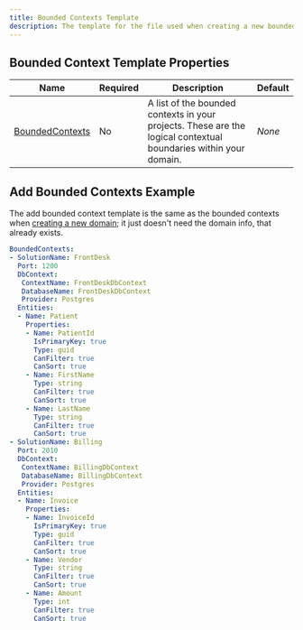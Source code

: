```yaml
---
title: Bounded Contexts Template
description: The template for the file used when creating a new bounded context to your domain project using the `add:bc` command.
---
```


## Bounded Context Template Properties

| Name       | Required | Description                                                         | Default                          |
| ---------- | -------- | ------------------------------------------------------------------- | -------------------------------- |
| [BoundedContexts](/docs/bounded-contexts)    | No      | A list of the bounded contexts in your projects. These are the logical contextual boundaries within your domain. | *None*   |

## Add Bounded Contexts Example
The add bounded context template is the same as the bounded contexts when 
[creating a new domain](/docs/domain-template); it just doesn't need the domain info, that already exists.

```yaml
BoundedContexts:
- SolutionName: FrontDesk
  Port: 1200
  DbContext:
   ContextName: FrontDeskDbContext
   DatabaseName: FrontDeskDbContext
   Provider: Postgres
  Entities:
  - Name: Patient
    Properties:
    - Name: PatientId
      IsPrimaryKey: true
      Type: guid
      CanFilter: true
      CanSort: true
    - Name: FirstName
      Type: string
      CanFilter: true
      CanSort: true
    - Name: LastName
      Type: string
      CanFilter: true
      CanSort: true
- SolutionName: Billing
  Port: 2010
  DbContext:
   ContextName: BillingDbContext
   DatabaseName: BillingDbContext
   Provider: Postgres
  Entities:
  - Name: Invoice
    Properties:
    - Name: InvoiceId
      IsPrimaryKey: true
      Type: guid
      CanFilter: true
      CanSort: true
    - Name: Vendor
      Type: string
      CanFilter: true
      CanSort: true
    - Name: Amount
      Type: int
      CanFilter: true
      CanSort: true
```